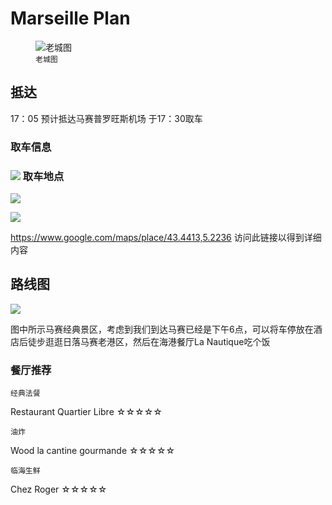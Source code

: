 # Marseille Plan

![`老城图`](images//Marseille.jpg)

## 抵达

17：05 预计抵达马赛普罗旺斯机场 于17：30取车

### 取车信息

### ![](images//carrent.png) 取车地点

![](images//rentadr.png)

![](images//rentadr2.png)

<https://www.google.com/maps/place/43.4413,5.2236> 访问此链接以得到详细内容

## 路线图

![](images//Marseillemap.jpg)

图中所示马赛经典景区，考虑到我们到达马赛已经是下午6点，可以将车停放在酒店后徒步逛逛日落马赛老港区，然后在海港餐厅La Nautique吃个饭

### 餐厅推荐

`经典法餐`

Restaurant Quartier Libre ☆☆☆☆☆

`油炸`

Wood la cantine gourmande ☆☆☆☆☆

`临海生鲜`

Chez Roger ☆☆☆☆☆
